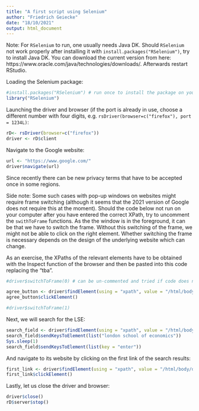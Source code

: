 ```yaml
---
title: "A first script using Selenium"
author: "Friedrich Geiecke"
date: "18/10/2021"
output: html_document
---
```


Note: For `RSelenium` to run, one usually needs Java DK. Should `RSelenium` not work properly after installing it with `install.packages("RSelenium")`, try to install Java DK. You can download the current version from here: https://www.oracle.com/java/technologies/downloads/. Afterwards restart RStudio.

Loading the Selenium package:

```r
#install.packages("RSelenium") # run once to install the package on your computer
library("RSelenium")
```

Launching the driver and browser (if the port is already in use, choose a different number with four digits, e.g. `rsDriver(browser=c("firefox"), port = 1234L)`:

```r
rD<- rsDriver(browser=c("firefox"))
driver <- rD$client
```

Navigate to the Google website:

```r
url <- "https://www.google.com/"
driver$navigate(url)
```

Since recently there can be new privacy terms that have to be accepted once in some regions.

Side note: Some such cases with pop-up windows on websites might require frame switching (although it seems that the 2021 version of Google does not require this at the moment). Should the code below not run on your computer after you have entered the correct XPath, try to uncomment the `swithToFrame` functions. As the the window is in the foreground, it can be that we have to switch the frame. Without this switching of the frame, we might not be able to click on the right element. Whether switching the frame is necessary depends on the design of the underlying website which can change.

As an exercise, the XPaths of the relevant elements have to be obtained with the Inspect function of the browser and then be pasted into this code replacing the "tba".

```r
#driver$switchToFrame(0) # can be un-commented and tried if code does not run

agree_button <- driver$findElement(using = "xpath", value = "/html/body/div[2]/div[2]/div[3]/span/div/div/div[3]/button[2]/div")
agree_button$clickElement()

#driver$switchToFrame(1)
```

Next, we will search for the LSE:

```r
search_field <- driver$findElement(using = "xpath", value = "/html/body/div[1]/div[3]/form/div[1]/div[1]/div[1]/div/div[2]/input")
search_field$sendKeysToElement(list("london school of economics"))
Sys.sleep(1)
search_field$sendKeysToElement(list(key = "enter"))
```

And navigate to its website by clicking on the first link of the search results:

```r
first_link <- driver$findElement(using = "xpath", value = "/html/body/div[7]/div/div[9]/div[1]/div/div[2]/div[2]/div/div/div[1]/div/div/div/div/div/div/div[1]/a/h3")
first_link$clickElement()
```

Lastly, let us close the driver and browser:

```r
driver$close()
rD$server$stop()
```

